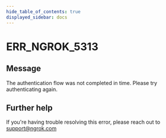 ```yaml
---
hide_table_of_contents: true
displayed_sidebar: docs
---
```



# ERR_NGROK_5313

## Message

The authentication flow was not completed in time. Please try authenticating again.

<ErrorDetails error="err_ngrok_5313" />

## Further help

If you're having trouble resolving this error, please reach out to [support@ngrok.com](mailto:support@ngrok.com?subject=Help%20with%20ERR_NGROK_5313)
